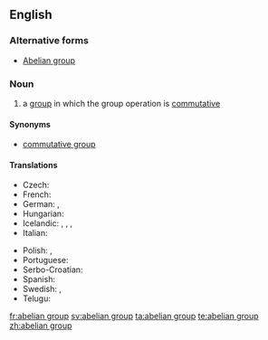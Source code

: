 ==English==

{{wikipedia}}

===Alternative forms===
* [[Abelian group]]

===Noun===
{{en-noun|sg=[[abelian]] [[group]]}}

# {{algebra}} a [[group]] in which the group operation is [[commutative]]

====Synonyms====
* [[commutative group]]

====Translations====
{{trans-top|a group in which the group operation is commutative}}
* Czech: {{t-|cs|abelovská grupa|f}}
* French: {{t+|fr|groupe abélien|m}}
* German: {{t-|de|abelsche Gruppe|f}}, {{t-|de|kommutative Gruppe|f}}
* Hungarian: {{t-|hu|Abel-csoport}}
* Icelandic: {{t-|is|Abel-grúpa|f}}, {{t-|is|víxlgrúpa|f}}, {{t-|is|abelsk grúpa|f}}, {{t-|is|víxlin grúpa|f}}
* Italian: {{t-|it|gruppo abeliano|m}}
{{trans-mid}}
* Polish: {{t-|pl|grupa przemienna|f}}, {{t-|pl|grupa abelowa|f}}
* Portuguese: {{t-|pt|grupo abeliano|m}}
* Serbo-Croatian: {{t|sh|Abelova grupa|f}}
* Spanish: {{t-|es|grupo abeliano|m}}
* Swedish: {{t-|sv|abelsk grupp|c}}, {{t-|sv|kommutativ grupp|c}}
* Telugu: {{t-|te|ఎబిలియన్ సమూహం}}
{{trans-bottom}}

[[fr:abelian group]]
[[sv:abelian group]]
[[ta:abelian group]]
[[te:abelian group]]
[[zh:abelian group]]